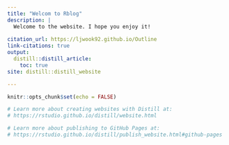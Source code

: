 ```yaml
---
title: "Welcom to Rblog"
description: |
  Welcome to the website. I hope you enjoy it!
  
citation_url: https://ljwook92.github.io/Outline
link-citations: true
output:
  distill::distill_article:
    toc: true
site: distill::distill_website

---
```



```r
knitr::opts_chunk$set(echo = FALSE)

# Learn more about creating websites with Distill at:
# https://rstudio.github.io/distill/website.html

# Learn more about publishing to GitHub Pages at:
# https://rstudio.github.io/distill/publish_website.html#github-pages

```